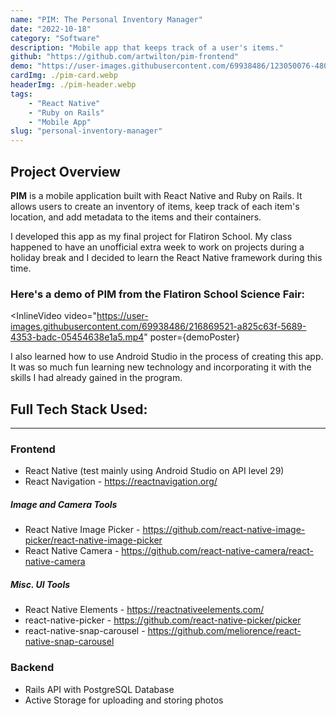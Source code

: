 ```yaml
---
name: "PIM: The Personal Inventory Manager"
date: "2022-10-18"
category: "Software"
description: "Mobile app that keeps track of a user's items."
github: "https://github.com/artwilton/pim-frontend"
demo: "https://user-images.githubusercontent.com/69938486/123050076-4805de80-d3ce-11eb-8096-1c391b3d1b9d.mp4"
cardImg: ./pim-card.webp
headerImg: ./pim-header.webp
tags:
    - "React Native"
    - "Ruby on Rails"
    - "Mobile App"
slug: "personal-inventory-manager"
---
```



## Project Overview

**PIM** is a mobile application built with React Native and Ruby on Rails. It allows users to create an inventory of items, keep track of each item's location, and add metadata to the items and their containers.

I developed this app as my final project for Flatiron School. My class happened to have an unofficial extra week to work on projects during a holiday break and I decided to learn the React Native framework during this time.

### Here's a demo of PIM from the Flatiron School Science Fair:

<InlineVideo
  video="https://user-images.githubusercontent.com/69938486/216869521-a825c63f-5689-4353-badc-05454638e1a5.mp4"
  poster={demoPoster}
>
</InlineVideo>

I also learned how to use Android Studio in the process of creating this app. It was so much fun learning new technology and incorporating it with the skills I had already gained in the program.

## Full Tech Stack Used:

---

### Frontend
- React Native (test mainly using Android Studio on API level 29)
- React Navigation - https://reactnavigation.org/

##### Image and Camera Tools
- React Native Image Picker - https://github.com/react-native-image-picker/react-native-image-picker
- React Native Camera - https://github.com/react-native-camera/react-native-camera

##### Misc. UI Tools
- React Native Elements - https://reactnativeelements.com/
- react-native-picker - https://github.com/react-native-picker/picker
- react-native-snap-carousel - https://github.com/meliorence/react-native-snap-carousel

### Backend
- Rails API with PostgreSQL Database
- Active Storage for uploading and storing photos